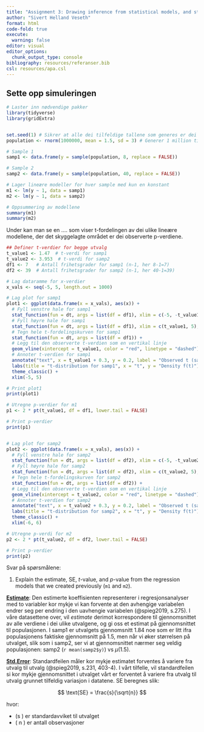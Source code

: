 ```yaml
---
title: "Assignment 3: Drawing inference from statistical models, and statistical power"
author: "Sivert Helland Veseth"
format: html
code-fold: true
execute: 
  warning: false
editor: visual
editor_options: 
  chunk_output_type: console
bibliography: resources/referanser.bib
csl: resources/apa.csl
---
```


## Sette opp simuleringen

```r
# Laster inn nødvendige pakker
library(tidyverse)
library(gridExtra)


set.seed(1) # Sikrer at alle dei tilfeldige tallene som generes er dei sammen hver gang koden kjøres
population <- rnorm(1000000, mean = 1.5, sd = 3) # Generer 1 million tilfeldige verdier som er normalfordelt

# Sample 1
samp1 <- data.frame(y = sample(population, 8, replace = FALSE))

# Sample 2
samp2 <- data.frame(y = sample(population, 40, replace = FALSE))

# Lager lineære modeller for hver sample med kun en konstant
m1 <- lm(y ~ 1, data = samp1)
m2 <- lm(y ~ 1, data = samp2)

# Oppsummering av modellene 
summary(m1)
summary(m2)
```

Under kan man se en .... som viser t-fordelingen av dei ulike lineære modellene, der det skyggelagte området er dei observerte p-verdiene.

```r
## Definer t-verdier for begge utvalg
t_value1 <- 1.47  # t-verdi for samp1
t_value2 <- 3.953  # t-verdi for samp2
df1 <- 7   # Antall frihetsgrader for samp1 (n-1, her 8-1=7)
df2 <- 39  # Antall frihetsgrader for samp2 (n-1, her 40-1=39)

# Lag dataramme for x-verdier
x_vals <- seq(-5, 5, length.out = 1000)

# Lag plot for samp1
plot1 <- ggplot(data.frame(x = x_vals), aes(x)) +
  # Fyll venstre hale for samp1
  stat_function(fun = dt, args = list(df = df1), xlim = c(-5, -t_value1), geom = "area", fill = "gray", alpha = 0.5) +
  # Fyll høyre hale for samp1
  stat_function(fun = dt, args = list(df = df1), xlim = c(t_value1, 5), geom = "area", fill = "gray", alpha = 0.5) +
  # Tegn hele t-fordelingskurven for samp1
  stat_function(fun = dt, args = list(df = df1)) +
  # Legg til den observerte t-verdien som en vertikal linje
  geom_vline(xintercept = t_value1, color = "red", linetype = "dashed") +
  # Annoter t-verdien for samp1
  annotate("text", x = t_value1 + 0.3, y = 0.2, label = "Observed t (samp1)", angle = -90, size = 2.8) +
  labs(title = "t-distribution for samp1", x = "t", y = "Density f(t)") +
  theme_classic() +
  xlim(-5, 5)

# Print plot1
print(plot1)

# Utregne p-verdier for m1
p1 <- 2 * pt(t_value1, df = df1, lower.tail = FALSE)

# Print p-verdier
print(p1)


# Lag plot for samp2
plot2 <- ggplot(data.frame(x = x_vals), aes(x)) +
  # Fyll venstre hale for samp2
  stat_function(fun = dt, args = list(df = df2), xlim = c(-5, -t_value2), geom = "area", fill = "lightblue", alpha = 0.5) +
  # Fyll høyre hale for samp2
  stat_function(fun = dt, args = list(df = df2), xlim = c(t_value2, 5), geom = "area", fill = "lightblue", alpha = 0.5) +
  # Tegn hele t-fordelingskurven for samp2
  stat_function(fun = dt, args = list(df = df2)) +
  # Legg til den observerte t-verdien som en vertikal linje
  geom_vline(xintercept = t_value2, color = "red", linetype = "dashed") +
  # Annoter t-verdien for samp2
  annotate("text", x = t_value2 + 0.3, y = 0.2, label = "Observed t (samp2)", angle = -90, size = 2.8) +
  labs(title = "t-distribution for samp2", x = "t", y = "Density f(t)") +
  theme_classic() +
  xlim(-6, 6)

# Utregne p-verdi for m2
p2 <- 2 * pt(t_value2, df = df2, lower.tail = FALSE)

# Print p-verdier
print(p2)


```

Svar på spørsmålene:

1.  Explain the estimate, SE, *t*-value, and *p*-value from the regression models that we created previously (`m1` and `m2`).

<u>**Estimate**</u>: Den estimerte koeffisienten representerer i regresjonsanalyser med to variabler kor mykje vi kan forvente at den avhengige variabelen endrer seg per endring i den uavhengie variabelen (@spieg2019, s.275). I våre datasettene over, vil *estimate* derimot korrespondere til gjennomsnittet av alle verdiene i dei ulike utvalgene, og gi oss et estimat på gjennomsnittet til populasjonen. I samp1 er utvalgets gjennomsnitt 1.84 noe som er litt ifra populasjonens faktiske gjennomsnitt på 1.5, men når vi øker størrelsen på utvalget, slik som i samp2, ser vi at gjennomsnittet nærmer seg veldig populasjonen: samp2 (`r mean(samp2$y)`) vs $\mu$(1.5).

<u>**Std.Error**</u>: Standardfeilen måler kor mykje estimatet forventes å variere fra utvalg til utvalg (@spieg2019, s.231, 403-4). I vårt tilfelle, vil standardfeilen si kor mykje gjennomsnittet i utvalget vårt er forventet å variere fra utvalg til utvalg grunnet tilfeldig variasjon i datatene. SE beregnes slik:

$$
\text{SE} = \frac{s}{\sqrt{n}}
$$

hvor:

-   (s ) er standardavviket til utvalget
-   ( n ) er antall observasjoner
